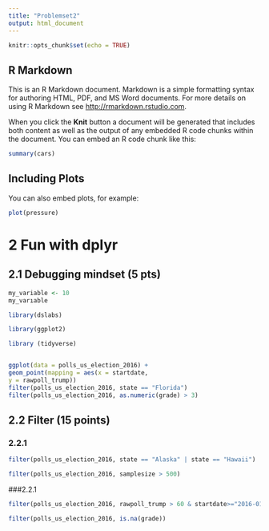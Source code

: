 ```yaml
---
title: "Problemset2"
output: html_document
---
```


```r
knitr::opts_chunk$set(echo = TRUE)
```

## R Markdown

This is an R Markdown document. Markdown is a simple formatting syntax for authoring HTML, PDF, and MS Word documents. For more details on using R Markdown see <http://rmarkdown.rstudio.com>.

When you click the **Knit** button a document will be generated that includes both content as well as the output of any embedded R code chunks within the document. You can embed an R code chunk like this:

```r
summary(cars)
```

## Including Plots

You can also embed plots, for example:

```r
plot(pressure)
```

# 2 Fun with dplyr

## 2.1 Debugging mindset (5 pts) 

```r
my_variable <- 10
my_varıable
```
```r
library(dslabs)

library(ggplot2)

library (tidyverse)


ggplot(data = polls_us_election_2016) +
geom_point(mapping = aes(x = startdate,
y = rawpoll_trump))
filter(polls_us_election_2016, state == "Florida")
filter(polls_us_election_2016, as.numeric(grade) > 3)

```
## 2.2 Filter (15 points)
### 2.2.1
```r
filter(polls_us_election_2016, state == "Alaska" | state == "Hawaii")

```
```r
filter(polls_us_election_2016, samplesize > 500)
```

###2.2.1
```r
filter(polls_us_election_2016, rawpoll_trump > 60 & startdate>="2016-01-01" & startdate<="2016-01-31")

```

```r
filter(polls_us_election_2016, is.na(grade))
```

